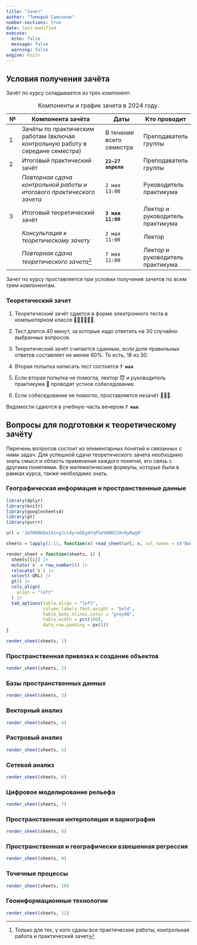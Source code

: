 ```yaml
---
title: "Зачет"
author: "Тимофей Самсонов"
number-sections: true
date: last-modified
execute:
  echo: false
  message: false
  warning: false
engine: knitr
---
```


## Условия получения зачёта {.unnumbered}

Зачёт по курсу складывается из трех компонент:

| №   | Компонента зачёта                                                               | Даты                     | Кто проводит                     |
|-----|--------------------------------|--------------|---------------|
| 1   | Зачёты по практическим работам (включая контрольную работу в середине семестра) | В течение всего семестра | Преподаватель группы             |
| 2   | Итоговый практический зачёт                                                     | **`22—27 апреля`**       | Преподаватель группы             |
|     | *Повторная сдача контрольной работы и итогового практического зачета*           | `2 мая 13:00`            | Руководитель практикума          |
| 3   | Итоговый теоретический зачёт                                                    | **`3 мая 11:00`**        | Лектор и руководитель практикума |
|     | *Консультация к теоретическому зачету*                                          | `2 мая 11:00`            | Лектор                           |
|     | *Повторная сдача теоретического зачета*[^1]                                     | `7 мая 11:00`            | Лектор и руководитель практикума |

: Компоненты и график зачета в $2024$ году.

[^1]: Только для тех, у кого сданы все практические работы, контрольная работа и практический зачет

Зачет по курсу проставляется при условии получения зачетов по всем трем компонентам.

### Теоретический зачет {.unnumbered}

1.  Теоретический зачёт сдается в форме электронного теста в компьютерном классе 👩🏼‍💻🧑🏻‍💻.

2.  Тест длится $40$ минут, за которые надо ответить на $30$ случайно выбранных вопросов.

3.  Теоретический зачёт считается сданным, если доля правильных ответов составляет не менее $60\%$. То есть, $18$ из $30$.

4.  Вторая попытка написать тест состоится **`7 мая`**.

5.  Если вторая попытка не помогла, лектор 😈 и руководитель практикума 👹 проводят устное собеседование.

6.  Если собеседование не помогло, проставляется незачёт 🤷🏻‍♂️.

Ведомости сдаются в учебную часть вечером **`7 мая`**.

## Вопросы для подготовки к теоретическому зачёту {.unnumbered}

Перечень вопросов состоит из элементарных понятий и связанных с ними задач. Для успешной сдачи теоретического зачета необходимо знать смысл и область применения каждого понятия, его связь с другими понятиями. Все математические формулы, которые были в рамках курса, также необходимо знать.

### Географическая информация и пространственные данные {.unnumbered}

```r
library(dplyr)
library(knitr)
library(googlesheets4)
library(gt)
library(purrr)

url = '1mTH6RKbe1dzvgJci4yrwDEg4YqF5eVHHR22Av0yRag0'

sheets = lapply(1:11, function(x) read_sheet(url, x, col_names = c('Вопрос', 'URL')))

render_sheet = function(sheets, i) {
  sheets[[i]] |> 
  mutate(`№` = row_number()) |>
  relocate(`№`) |> 
  select(-URL) |> 
  gt() |> 
  cols_align(
    align = "left"
  ) |> 
  tab_options(table.align = "left",
              column_labels.font.weight = 'bold',
              table_body.hlines.color = "grey90",
              table.width = pct(100),
              data_row.padding = px(5))
}

render_sheet(sheets, 1)
```

### Пространственная привязка и создание объектов {.unnumbered}

```r
render_sheet(sheets, 2)
```

### Базы пространственных данных {.unnumbered}

```r
render_sheet(sheets, 3)
```

### Векторный анализ {.unnumbered}

```r
render_sheet(sheets, 4)
```

### Растровый анализ {.unnumbered}

```r
render_sheet(sheets, 5)
```

### Сетевой анализ {.unnumbered}

```r
render_sheet(sheets, 6)
```

### Цифровое моделирование рельефа {.unnumbered}

```r
render_sheet(sheets, 7)
```

### Пространственная интерполяция и вариография {.unnumbered}

```r
render_sheet(sheets, 8)
```

### Пространственная и географически взвешенная регрессия {.unnumbered}

```r
render_sheet(sheets, 9)
```

### Точечные процессы {.unnumbered}

```r
render_sheet(sheets, 10)
```

### Геоинформационные технологии {.unnumbered}

```r
render_sheet(sheets, 11)
```
